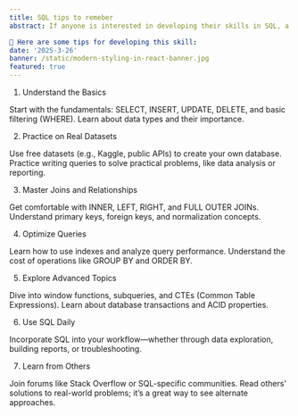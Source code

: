 ```yaml
---
title: SQL tips to remeber
abstract: If anyone is interested in developing their skills in SQL, a quick thought based on my experience that might be helpful.

💬 Here are some tips for developing this skill:
date: '2025-3-26'
banner: /static/modern-styling-in-react-banner.jpg
featured: true
---
```

1. Understand the Basics

Start with the fundamentals: SELECT, INSERT, UPDATE, DELETE, and basic filtering (WHERE).
Learn about data types and their importance.


2. Practice on Real Datasets

Use free datasets (e.g., Kaggle, public APIs) to create your own database.
Practice writing queries to solve practical problems, like data analysis or reporting.


3. Master Joins and Relationships

Get comfortable with INNER, LEFT, RIGHT, and FULL OUTER JOINs.
Understand primary keys, foreign keys, and normalization concepts.


4. Optimize Queries

Learn how to use indexes and analyze query performance.
Understand the cost of operations like GROUP BY and ORDER BY.


5. Explore Advanced Topics

Dive into window functions, subqueries, and CTEs (Common Table Expressions).
Learn about database transactions and ACID properties.


6. Use SQL Daily

Incorporate SQL into your workflow—whether through data exploration, building reports, or troubleshooting.


7. Learn from Others

Join forums like Stack Overflow or SQL-specific communities.
Read others' solutions to real-world problems; it’s a great way to see alternate approaches.
